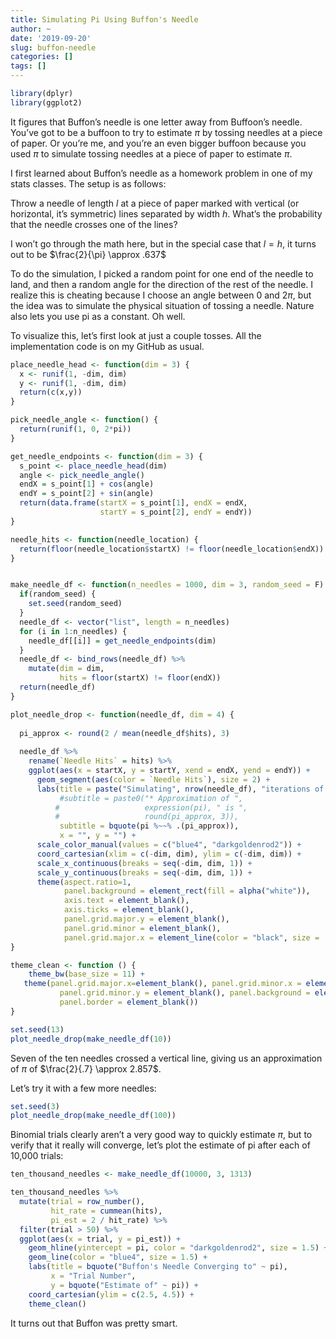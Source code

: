 ```yaml
---
title: Simulating Pi Using Buffon's Needle
author: ~
date: '2019-09-20'
slug: buffon-needle
categories: []
tags: []
---
```

```r
library(dplyr)
library(ggplot2)
```

It figures that Buffon's needle is one letter away from Buffoon's needle. You've got to be a buffoon to try to estimate $\pi$ by tossing needles at a piece of paper. Or you're me, and you're an even bigger buffoon because you used $\pi$ to simulate tossing needles at a piece of paper to estimate $\pi$. 

I first learned about Buffon's needle as a homework problem in one of my stats classes. The setup is as follows: 

Throw a needle of length $l$ at a piece of paper marked with vertical (or horizontal, it's symmetric) lines separated by width $h$. What's the probability that the needle crosses one of the lines? 

I won't go through the math here, but in the special case that $l = h$, it turns out to be $\frac{2}{\pi} \approx .637$

To do the simulation, I picked a random point for one end of the needle to land, and then a random angle for the direction of the rest of the needle. I realize this is cheating because I choose an angle between 0 and $2 \pi$, but the idea was to simulate the physical situation of tossing a needle. Nature also lets you use pi as a constant. Oh well. 

To visualize this, let's first look at just a couple tosses. All the implementation code is on my GitHub as usual. 

```r
place_needle_head <- function(dim = 3) {
  x <- runif(1, -dim, dim)
  y <- runif(1, -dim, dim)
  return(c(x,y))
}

pick_needle_angle <- function() {
  return(runif(1, 0, 2*pi))
}

get_needle_endpoints <- function(dim = 3) {
  s_point <- place_needle_head(dim)
  angle <- pick_needle_angle()
  endX = s_point[1] + cos(angle)
  endY = s_point[2] + sin(angle)
  return(data.frame(startX = s_point[1], endX = endX,
                    startY = s_point[2], endY = endY))
}

needle_hits <- function(needle_location) {
  return(floor(needle_location$startX) != floor(needle_location$endX))
}


make_needle_df <- function(n_needles = 1000, dim = 3, random_seed = F) {
  if(random_seed) {
    set.seed(random_seed)  
  }
  needle_df <- vector("list", length = n_needles)
  for (i in 1:n_needles) {
    needle_df[[i]] = get_needle_endpoints(dim)
  }
  needle_df <- bind_rows(needle_df) %>% 
    mutate(dim = dim,
           hits = floor(startX) != floor(endX))
  return(needle_df)
}

plot_needle_drop <- function(needle_df, dim = 4) {
  
  pi_approx <- round(2 / mean(needle_df$hits), 3)
  
  needle_df %>% 
    rename(`Needle Hits` = hits) %>% 
    ggplot(aes(x = startX, y = startY, xend = endX, yend = endY)) +
      geom_segment(aes(color = `Needle Hits`), size = 2) +
      labs(title = paste("Simulating", nrow(needle_df), "iterations of Buffon's Needle"),
           #subtitle = paste0("* Approximation of ",
          #                   expression(pi), " is ",
          #                   round(pi_approx, 3)),
           subtitle = bquote(pi %~~% .(pi_approx)),
           x = "", y = "") +
      scale_color_manual(values = c("blue4", "darkgoldenrod2")) +
      coord_cartesian(xlim = c(-dim, dim), ylim = c(-dim, dim)) +
      scale_x_continuous(breaks = seq(-dim, dim, 1)) +
      scale_y_continuous(breaks = seq(-dim, dim, 1)) +
      theme(aspect.ratio=1,
            panel.background = element_rect(fill = alpha("white")),
            axis.text = element_blank(),
            axis.ticks = element_blank(),
            panel.grid.major.y = element_blank(),
            panel.grid.minor = element_blank(),
            panel.grid.major.x = element_line(color = "black", size = .25))
}

theme_clean <- function () { 
    theme_bw(base_size = 11) +
   theme(panel.grid.major.x=element_blank(), panel.grid.minor.x = element_blank(),
           panel.grid.minor.y = element_blank(), panel.background = element_rect(colour = "#E1E1E1"),
           panel.border = element_blank())
}
```

```r
set.seed(13)
plot_needle_drop(make_needle_df(10))
```

Seven of the ten needles crossed a vertical line, giving us an approximation of $\pi$ of $\frac{2}{.7} \approx 2.857$.

Let's try it with a few more needles: 

```r
set.seed(3)
plot_needle_drop(make_needle_df(100))
```

Binomial trials clearly aren't a very good way to quickly estimate $\pi$, but to verify that it really will converge, let's plot the estimate of pi after each of 10,000 trials:

```r
ten_thousand_needles <- make_needle_df(10000, 3, 1313)

ten_thousand_needles %>% 
  mutate(trial = row_number(),
         hit_rate = cummean(hits),
         pi_est = 2 / hit_rate) %>% 
  filter(trial > 50) %>% 
  ggplot(aes(x = trial, y = pi_est)) +
    geom_hline(yintercept = pi, color = "darkgoldenrod2", size = 1.5) +
    geom_line(color = "blue4", size = 1.5) +
    labs(title = bquote("Buffon's Needle Converging to" ~ pi),
         x = "Trial Number",
         y = bquote("Estimate of" ~ pi)) +
    coord_cartesian(ylim = c(2.5, 4.5)) +
    theme_clean()

```

It turns out that Buffon was pretty smart.

